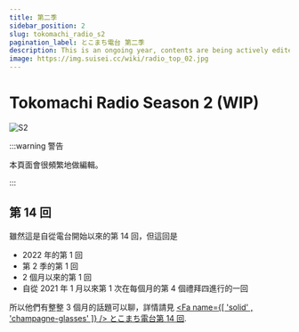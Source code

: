 ```yaml
---
title: 第二季
sidebar_position: 2
slug: tokomachi_radio_s2
pagination_label: とこまち電台 第二季
description: This is an ongoing year, contents are being actively edited. Tokomachi Wiki, a Wiki-like site to record Tokomachi activities and details. This site is fan-made, unofficial and non-profit.
image: https://img.suisei.cc/wiki/radio_top_02.jpg
---
```



# Tokomachi Radio Season 2 (WIP)

![S2](/img/radio/top_s2.jpg)

:::warning 警告

本頁面會很頻繁地做編輯。

:::

## 第 14 回

<Date D="2022-01-26" />

> <YTLink Id="a4GYz0rcqyM" />

雖然這是自從電台開始以來的第 14 回，但這回是

- 2022 年的第 1 回
- 第 2 季的第 1 回
- 2 個月以來的第 1 回
- 自從 2021 年 1 月以來第 1 次在每個月的第 4 個禮拜四進行的一回

所以他們有整整 3 個月的話題可以聊，詳情請見 [<Fa name={[ 'solid' , 'champagne-glasses' ]} /> とこまち電台第 14 回](/radio/episode/s2e14).
